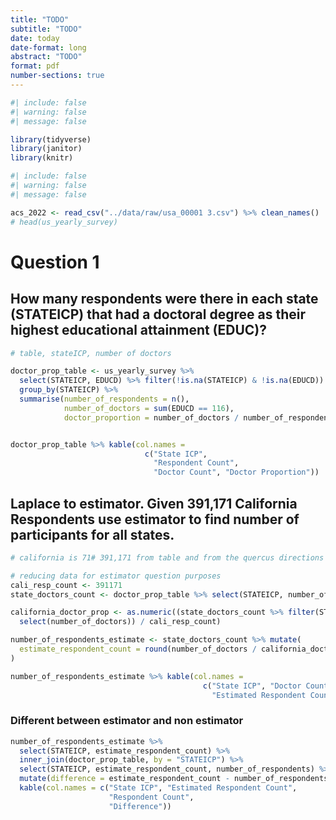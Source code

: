 ```yaml
---
title: "TODO"
subtitle: "TODO"
date: today
date-format: long
abstract: "TODO"
format: pdf
number-sections: true
---
```


```r
#| include: false
#| warning: false
#| message: false

library(tidyverse)
library(janitor)
library(knitr)
```



```r
#| include: false
#| warning: false
#| message: false

acs_2022 <- read_csv("../data/raw/usa_00001 3.csv") %>% clean_names()
# head(us_yearly_survey)

```

# Question 1

## How many respondents were there in each state (STATEICP) that had a doctoral degree as their highest educational attainment (EDUC)?

```r

# table, stateICP, number of doctors

doctor_prop_table <- us_yearly_survey %>% 
  select(STATEICP, EDUCD) %>% filter(!is.na(STATEICP) & !is.na(EDUCD)) %>% 
  group_by(STATEICP) %>% 
  summarise(number_of_respondents = n(), 
            number_of_doctors = sum(EDUCD == 116),
            doctor_proportion = number_of_doctors / number_of_respondents)


doctor_prop_table %>% kable(col.names = 
                              c("State ICP", 
                                "Respondent Count", 
                                "Doctor Count", "Doctor Proportion"))

```

## Laplace to estimator. Given 391,171 California Respondents use estimator to find number of participants for all states.

```r

# california is 71# 391,171 from table and from the quercus directions

# reducing data for estimator question purposes
cali_resp_count <- 391171
state_doctors_count <- doctor_prop_table %>% select(STATEICP, number_of_doctors)

california_doctor_prop <- as.numeric((state_doctors_count %>% filter(STATEICP == 71) %>% 
  select(number_of_doctors)) / cali_resp_count)

number_of_respondents_estimate <- state_doctors_count %>% mutate(
  estimate_respondent_count = round(number_of_doctors / california_doctor_prop)
)

number_of_respondents_estimate %>% kable(col.names = 
                                           c("State ICP", "Doctor Count", 
                                             "Estimated Respondent Count"))


```

### Different between estimator and non estimator


```r

number_of_respondents_estimate %>% 
  select(STATEICP, estimate_respondent_count) %>%
  inner_join(doctor_prop_table, by = "STATEICP") %>%
  select(STATEICP, estimate_respondent_count, number_of_respondents) %>% 
  mutate(difference = estimate_respondent_count - number_of_respondents) %>% 
  kable(col.names = c("State ICP", "Estimated Respondent Count", 
                      "Respondent Count",
                      "Difference"))

```



